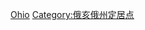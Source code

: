 {{Commons category|Census-designated places in Ohio}}

[[Category:美國各州普查規定居民點|Ohio]]
[[Category:俄亥俄州定居点|Category:俄亥俄州定居点]]
